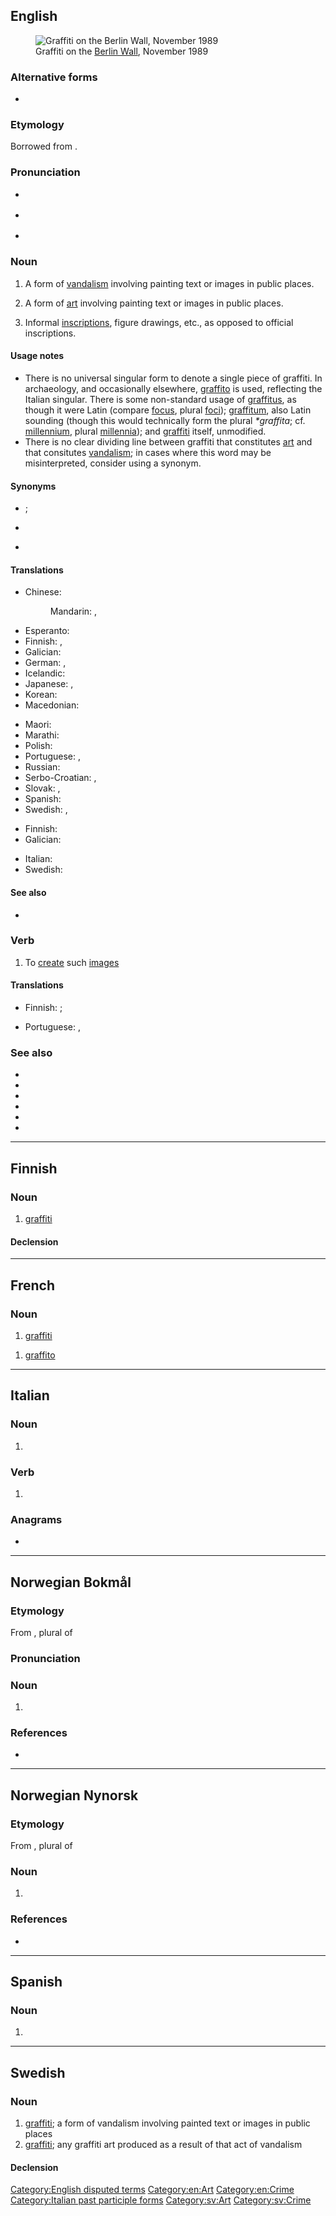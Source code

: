 {{also|Graffiti}}
==English==
{{wikipedia|dab=graffiti (disambiguation)|graffiti}}
[[Image:Berlin-wall.jpg|thumb|right|Graffiti on the [[w:Berlin Wall|Berlin Wall]], November 1989]]

===Alternative forms===
* {{l|en|graffito}}

===Etymology===
Borrowed from {{bor|en|it|graffiti}}.

===Pronunciation===
* {{a|UK}} {{IPA|/ɡɹəˈfiːti/|lang=en}}
* {{a|US}} {{IPA|/ɡɹəˈfiti/|lang=en}}
* {{rhymes|iːti|lang=en}}

===Noun===
{{en-noun|-}}

# {{lb|en|chiefly|uncountable}} A form of [[vandalism]] involving painting text or images in public places.
# {{lb|en|chiefly|uncountable}} A form of [[art]] involving painting text or images in public places.
# {{lb|en|archaeology|countable}} Informal [[inscription]]s, figure drawings, etc., as opposed to official inscriptions.

====Usage notes====
* There is no universal singular form to denote a single piece of graffiti. In archaeology, and occasionally elsewhere, [[graffito]] is used, reflecting the Italian singular. There is some non-standard usage of [[graffitus]], as though it were Latin (compare [[focus]], plural [[foci]]); [[graffitum]], also Latin sounding (though this would technically form the plural ''*graffita''; cf. [[millennium]], plural [[millennia]]); and [[graffiti#Noun|graffiti]] itself, unmodified.
* There is no clear dividing line between graffiti that constitutes [[art]] and that consitutes [[vandalism]]; in cases where this word may be misinterpreted, consider using a synonym.

====Synonyms====
* {{sense|archaeology}} {{l|en|cave painting}}; {{l|en|epigraphy}}
* {{sense|art}} {{l|en|street art}}
* {{sense|vandalism}} {{l|en|defacement}}

====Translations====
{{trans-top|form of vandalism}}
* Chinese:
*: Mandarin: {{t+|cmn|塗鴉|sc=Hani}}, {{t+|cmn|涂鸦|tr=túyā|sc=Hani}}
* Esperanto: {{t|eo|murskribaĉo}}
* Finnish: {{t+|fi|graffiti}}, {{t|fi|töhrintä}}
* Galician: {{t|gl|graffiti|m-p}}
* German: {{t+|de|Graffito|m|n}}, {{t+|de|Graffiti|m-p|n-p}}
* Icelandic: {{t|is|veggjakrot|n}}
* Japanese: {{t+|ja|落書き|tr=らくがき, rakugaki|sc=Jpan}}, {{t|ja|グラフィティ|tr=gurafiti}}
* Korean: {{t|ko|그라피토}}
* Macedonian: {{t|mk|графити|m-p|tr=grafíti}}
{{trans-mid}}
* Maori: {{t|mi|karawhiti}}
* Marathi: {{t|mr|ग्राफिटी|f|tr=grafiṭī|sc=Deva}}
* Polish: {{t+|pl|graffiti|m}}
* Portuguese: {{t+|pt|grafite|m}}, {{t+|pt|pichação}}
* Russian: {{t+|ru|граффи́ти|n}}
* Serbo-Croatian: {{t|sh|графити|m-p}}, {{t+|sh|grafiti|m-p}}
* Slovak: {{t|sk|grafit|m}}, {{t|sk|grafity|m-p}}
* Spanish: {{t+|es|grafiti}}
* Swedish: {{t+|sv|graffiti|c}}, {{t+|sv|klotter|n}}
{{trans-bottom}}

{{trans-top|form of art}}
* Finnish: {{t+|fi|graffiti}}
* Galician: {{t|gl|graffiti|m-p}}
{{trans-mid}}
* Italian: {{t+|it|graffitismo|m}}
* Swedish: {{t+|sv|graffiti|c}}
{{trans-bottom}}

====See also====
* {{l|en|sgraffito}}

===Verb===
{{en-verb}}

# To [[create]] such [[image]]s

====Translations====
{{trans-top|create graffiti}}
* Finnish: {{t|fi|[[tehdä]] [[graffiti]]}}; {{t+|fi|töhriä}}
{{trans-mid}}
* Portuguese: {{t+|pt|pichar}}, {{t|pt|grafitar}}
{{trans-bottom}}

===See also===
* {{l|en|deface}}
* {{l|en|graffiti art}}
* {{l|en|graffiti artist}}
* {{l|en|hip-hop}}<!-- graffiti is 1 or the 4 elements of hiphop, however the latter term is spelled -->
* {{l|en|tagging}}
* {{l|en|vandalism}}

[[Category:English disputed terms]]
[[Category:en:Art]]
[[Category:en:Crime]]

----

==Finnish==

===Noun===
{{fi-noun}}

# [[#English|graffiti]]

====Declension====
{{fi-decl-risti|graffit|||a}}

----

==French==

===Noun===
{{fr-noun|m|-}}

# [[#English|graffiti]]

{{fr-noun|m}}

# [[graffito]]

----

==Italian==

===Noun===
{{head|it|noun plural form|g=m-p}}

# {{plural of|graffito|lang=it}}

===Verb===
{{head|it|verb form|g=m}}

# {{plural of|graffito|lang=it}}

===Anagrams===
* {{l|it|griffati}}

[[Category:Italian past participle forms]]

----

==Norwegian Bokmål==
{{wikipedia|lang=no}}

===Etymology===
From {{der|nb|it|graffiti}}, plural of {{m|it|graffito}}

===Pronunciation===
{{audio|no-graffiti.ogg|Audio (dialect: Oslo)|lang=nb}}

===Noun===
{{nb-noun-m1}}

# {{l|en|graffiti}}

===References===
* {{R:The Bokmål Dictionary}}

----

==Norwegian Nynorsk==
{{wikipedia|lang=nn}}

===Etymology===
From {{der|nn|it|graffiti}}, plural of {{m|it|graffito}}

===Noun===
{{nn-noun-m1}}

# {{l|en|graffiti}}

===References===
* {{R:The Nynorsk Dictionary}}

----

==Spanish==

===Noun===
{{es-noun|m}}

# {{l|en|graffiti}}

----

==Swedish==

===Noun===
{{sv-noun|c}}

# [[#English|graffiti]]; a form of vandalism involving painted text or images in public places
# [[#English|graffiti]]; any graffiti art produced as a result of that act of vandalism

====Declension====
{{sv-noun-unc-irreg-c}}

[[Category:sv:Art]]
[[Category:sv:Crime]]